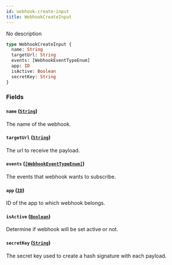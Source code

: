 ```yaml
---
id: webhook-create-input
title: WebhookCreateInput
---
```


No description

```graphql
type WebhookCreateInput {
  name: String
  targetUrl: String
  events: [WebhookEventTypeEnum]
  app: ID
  isActive: Boolean
  secretKey: String
}
```

### Fields

#### `name` ([`String`](/developer/api-reference/scalars/string.mdx))

The name of the webhook.

#### `targetUrl` ([`String`](/developer/api-reference/scalars/string.mdx))

The url to receive the payload.

#### `events` ([`[WebhookEventTypeEnum]`](/developer/api-reference/enums/webhook-event-type-enum.mdx))

The events that webhook wants to subscribe.

#### `app` ([`ID`](/developer/api-reference/scalars/id.mdx))

ID of the app to which webhook belongs.

#### `isActive` ([`Boolean`](/developer/api-reference/scalars/boolean.mdx))

Determine if webhook will be set active or not.

#### `secretKey` ([`String`](/developer/api-reference/scalars/string.mdx))

The secret key used to create a hash signature with each payload.
